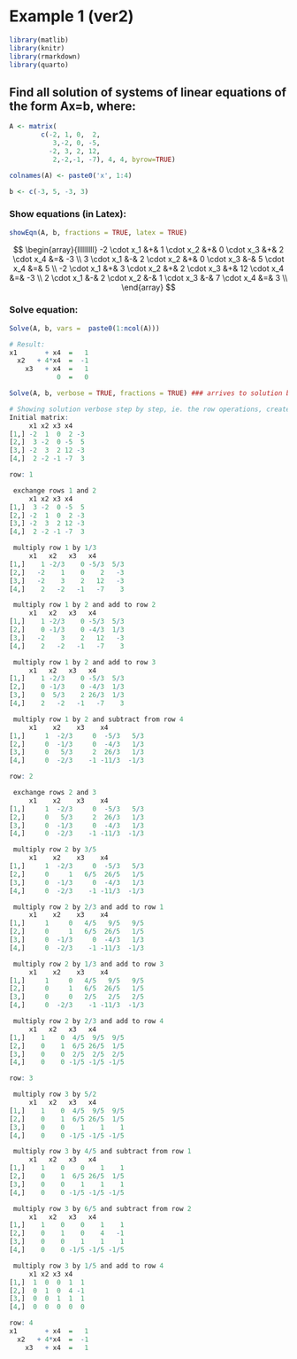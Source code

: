 # Example 1 (ver2)

```r
library(matlib)
library(knitr)
library(rmarkdown)
library(quarto)
```

## Find all solution of systems of linear equations of the form **Ax=b**, where:
```r
A <- matrix(
        c(-2, 1, 0,  2,
           3,-2, 0, -5,
          -2, 3, 2, 12,
           2,-2,-1, -7), 4, 4, byrow=TRUE)

colnames(A) <- paste0('x', 1:4)
```

```r
b <- c(-3, 5, -3, 3)
```

### Show equations (in Latex):
```r
showEqn(A, b, fractions = TRUE, latex = TRUE)
```

$$
\begin{array}{lllllllll}
-2 \cdot x_1 &+& 1 \cdot x_2 &+& 0 \cdot x_3  &+& 2 \cdot x_4  &=&  -3 \\ 
 3 \cdot x_1 &-& 2 \cdot x_2 &+& 0 \cdot x_3  &-& 5 \cdot x_4  &=&   5 \\ 
-2 \cdot x_1 &+& 3 \cdot x_2 &+& 2 \cdot x_3 &+& 12 \cdot x_4  &=&  -3 \\ 
 2 \cdot x_1 &-& 2 \cdot x_2 &-& 1 \cdot x_3  &-& 7 \cdot x_4  &=&   3 \\ 
\end{array}
$$

### Solve equation:
```r
Solve(A, b, vars =  paste0(1:ncol(A)))
```

```r
# Result:
x1       + x4  =   1 
  x2   + 4*x4  =  -1 
    x3   + x4  =   1 
            0  =   0 
```

```r
Solve(A, b, verbose = TRUE, fractions = TRUE) ### arrives to solution by going step by step with Gaussian elementary row edits
```

```r
# Showing solution verbose step by step, ie. the row operations, created by `Solve` command above:
Initial matrix:
     x1 x2 x3 x4   
[1,] -2  1  0  2 -3
[2,]  3 -2  0 -5  5
[3,] -2  3  2 12 -3
[4,]  2 -2 -1 -7  3

row: 1 

 exchange rows 1 and 2 
     x1 x2 x3 x4   
[1,]  3 -2  0 -5  5
[2,] -2  1  0  2 -3
[3,] -2  3  2 12 -3
[4,]  2 -2 -1 -7  3

 multiply row 1 by 1/3 
     x1   x2   x3   x4       
[1,]    1 -2/3    0 -5/3  5/3
[2,]   -2    1    0    2   -3
[3,]   -2    3    2   12   -3
[4,]    2   -2   -1   -7    3

 multiply row 1 by 2 and add to row 2 
     x1   x2   x3   x4       
[1,]    1 -2/3    0 -5/3  5/3
[2,]    0 -1/3    0 -4/3  1/3
[3,]   -2    3    2   12   -3
[4,]    2   -2   -1   -7    3

 multiply row 1 by 2 and add to row 3 
     x1   x2   x3   x4       
[1,]    1 -2/3    0 -5/3  5/3
[2,]    0 -1/3    0 -4/3  1/3
[3,]    0  5/3    2 26/3  1/3
[4,]    2   -2   -1   -7    3

 multiply row 1 by 2 and subtract from row 4 
     x1    x2    x3    x4         
[1,]     1  -2/3     0  -5/3   5/3
[2,]     0  -1/3     0  -4/3   1/3
[3,]     0   5/3     2  26/3   1/3
[4,]     0  -2/3    -1 -11/3  -1/3

row: 2 

 exchange rows 2 and 3 
     x1    x2    x3    x4         
[1,]     1  -2/3     0  -5/3   5/3
[2,]     0   5/3     2  26/3   1/3
[3,]     0  -1/3     0  -4/3   1/3
[4,]     0  -2/3    -1 -11/3  -1/3

 multiply row 2 by 3/5 
     x1    x2    x3    x4         
[1,]     1  -2/3     0  -5/3   5/3
[2,]     0     1   6/5  26/5   1/5
[3,]     0  -1/3     0  -4/3   1/3
[4,]     0  -2/3    -1 -11/3  -1/3

 multiply row 2 by 2/3 and add to row 1 
     x1    x2    x3    x4         
[1,]     1     0   4/5   9/5   9/5
[2,]     0     1   6/5  26/5   1/5
[3,]     0  -1/3     0  -4/3   1/3
[4,]     0  -2/3    -1 -11/3  -1/3

 multiply row 2 by 1/3 and add to row 3 
     x1    x2    x3    x4         
[1,]     1     0   4/5   9/5   9/5
[2,]     0     1   6/5  26/5   1/5
[3,]     0     0   2/5   2/5   2/5
[4,]     0  -2/3    -1 -11/3  -1/3

 multiply row 2 by 2/3 and add to row 4 
     x1   x2   x3   x4       
[1,]    1    0  4/5  9/5  9/5
[2,]    0    1  6/5 26/5  1/5
[3,]    0    0  2/5  2/5  2/5
[4,]    0    0 -1/5 -1/5 -1/5

row: 3 

 multiply row 3 by 5/2 
     x1   x2   x3   x4       
[1,]    1    0  4/5  9/5  9/5
[2,]    0    1  6/5 26/5  1/5
[3,]    0    0    1    1    1
[4,]    0    0 -1/5 -1/5 -1/5

 multiply row 3 by 4/5 and subtract from row 1 
     x1   x2   x3   x4       
[1,]    1    0    0    1    1
[2,]    0    1  6/5 26/5  1/5
[3,]    0    0    1    1    1
[4,]    0    0 -1/5 -1/5 -1/5

 multiply row 3 by 6/5 and subtract from row 2 
     x1   x2   x3   x4       
[1,]    1    0    0    1    1
[2,]    0    1    0    4   -1
[3,]    0    0    1    1    1
[4,]    0    0 -1/5 -1/5 -1/5

 multiply row 3 by 1/5 and add to row 4 
     x1 x2 x3 x4   
[1,]  1  0  0  1  1
[2,]  0  1  0  4 -1
[3,]  0  0  1  1  1
[4,]  0  0  0  0  0

row: 4 
x1       + x4  =   1 
  x2   + 4*x4  =  -1 
    x3   + x4  =   1 
```

